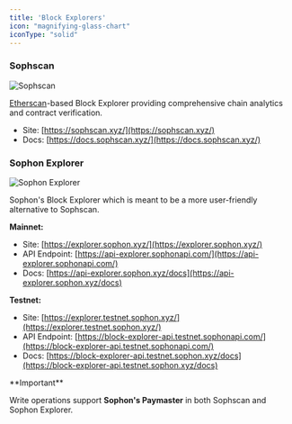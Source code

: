 ```yaml
---
title: 'Block Explorers'
icon: "magnifying-glass-chart"
iconType: "solid"
---
```


### Sophscan

![Sophscan](/images/partners/sophscan.webp)

[Etherscan](https://etherscan.io/)-based Block Explorer providing comprehensive chain analytics and contract verification.

- Site: [https://sophscan.xyz/](https://sophscan.xyz/)
- Docs: [https://docs.sophscan.xyz/](https://docs.sophscan.xyz/)

### Sophon Explorer

![Sophon Explorer](/images/partners/sophon-explorer.webp)

Sophon's Block Explorer which is meant to be a more user-friendly alternative to Sophscan.

**Mainnet:**
- Site: [https://explorer.sophon.xyz/](https://explorer.sophon.xyz/)
- API Endpoint: [https://api-explorer.sophonapi.com/](https://api-explorer.sophonapi.com/)
- Docs: [https://api-explorer.sophon.xyz/docs](https://api-explorer.sophon.xyz/docs)

**Testnet:**
- Site: [https://explorer.testnet.sophon.xyz/](https://explorer.testnet.sophon.xyz/)
- API Endpoint: [https://block-explorer-api.testnet.sophonapi.com/](https://block-explorer-api.testnet.sophonapi.com/)
- Docs: [https://block-explorer-api.testnet.sophon.xyz/docs](https://block-explorer-api.testnet.sophon.xyz/docs)

<Warning>
**Important**

Write operations support **Sophon's Paymaster** in both Sophscan and Sophon Explorer.
</Warning>

